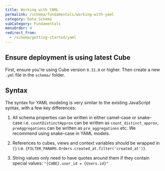 ```yaml
---
title: Working with YAML
permalink: /schema/fundamentals/working-with-yaml
category: Data Schema
subCategory: Fundamentals
menuOrder: 4
redirect_from:
  - /schema/getting-started/yaml
---
```


## Ensure deployment is using latest Cube

First, ensure you're using Cube version `0.31.0` or higher. Then create a new
`.yml` file in the `schema/` folder.

## Syntax

The syntax for YAML modeling is very similar to the existing JavaScript syntax,
with a few key differences:

1. All schema properties can be written in either camel-case or snake-case i.e.
   `countDistinctApprox` can be written as `count_distinct_approx`,
   `preAggregations` can be written as `pre_aggregations` etc. We recommend
   using snake-case in YAML models.

2. References to cubes, views and context variables should be wrapped in `{}`
   i.e. `{FILTER_PARAMS.Orders.created_at.filter('created_at')}`.

3. String values only need to have quotes around them if they contain special
   values: `"{CUBE}.user_id = {Users.id}"`
